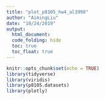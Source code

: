 ```yaml
---
title: "plot_p8105_hw4_al3998"
author: "AimingLiu"
date: "10/24/2019"
output: 
  html_document:
  code_folding: hide
  toc: true
  toc_float: true
---
```



```r
knitr::opts_chunk$set(echo = TRUE)
library(tidyverse)
library(viridis)
library(p8105.datasets)
library(plotly)
```

